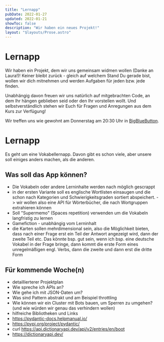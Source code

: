 ```yaml
---
title: "Lernapp"
pubDate: 2022-01-27
updated: 2022-01-21
showToc: false
description: "Wir haben ein neues Projekt!"
layout: "$layouts/Prose.astro"
---
```




# Lernapp

Wir haben ein Projekt, dem wir uns gemeinsam widmen wollen (Danke an Laura!)! Keiner bleibt zurück - gleich auf welchem
Stand Du gerade bist, wollen wir dich mitnehmen und werden Aufgaben für jeden bzw. jede finden.

Unabhängig davon freuen wir uns natürlich auf mitgebrachten Code, an dem Ihr hängen geblieben seid oder den Ihr
vorstellen wollt. Und selbstverständlich stehen wir Euch für Fragen und Anregungen aus dem Kurs zur Verfügung!

Wir treffen uns wie gewohnt am Donnerstag am 20:30 Uhr in [BigBlueButton](https://bbb.cyber4edu.org/b/der-0rc-8x7-4re).

# Lernapp

Es geht um eine Vokabellernapp. Davon gibt es schon viele, aber unsere soll einiges anders machen, als die anderen.

## Was soll das App können?

- Die Vokabeln oder andere Lerninhalte werden nach möglich gescrappt
- in der ersten Variante soll es englische Wortlisten einsaugen und die schon nach Kategorien und Schwierigkeitsgraden
  sortiert abspeichert. -> wir wollen also eine API für Wörterbücher, die nach Wortgruppen extrahieren können
- Soll "Supermemo" (Spaces repetition) verwenden um die Vokabeln langfristig zu lernen
- Gamefiction - unabhängig vom Lerninhalt
- die Karten sollen mehrdimensional sein, also die Möglichkeit bieten, dass nach einer Frage erst ein Teil der Antwort
  angezeigt wird, dann der zweite Teil etc. Das könnte bsp. gut sein, wenn ich bsp. eine deutsche Vokabel in der Frage
  bringe, dann kommt die erste Form eines unregelmäßigen engl. Verbs, dann die zweite und dann erst die dritte Form

## Für kommende Woche(n)

- detaillierterer Projektplan
- Wie spreche ich APIs an?
- Wie gehe ich mit JSON-Daten um?
- Was sind Pattern abstrakt und am Beispiel throttling
- Wie können wir ein Cluster mit Bots bauen, um Sperren zu umgehen? (und wie würden wir genau das verhindern wollen)
- hilfreiche Bibliotheken und Links
- https://pydantic-docs.helpmanual.io/
- https://pypi.org/project/pydantic/
- curl https://api.dictionaryapi.dev/api/v2/entries/en/boot
- https://dictionaryapi.dev/
